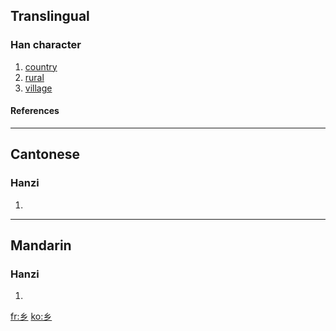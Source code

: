 {{see|鄉|鄕}}<!-- may be replaced by zh-forms -->

==Translingual==
===Han character===
{{Han char|rn=52|rad=幺|as=00|sn=3|four=|canj=女女竹 (VVH)}}
# [[country]]
# [[rural]]
# [[village]]
====References====
{{Han ref|kx=0084.051|hdz=10051.050|uh=4E61|ud=20065}}
----

==Cantonese==
===Hanzi===
{{yue-hanzi|jyut=|y=heung1}}
# {{defn|Cantonese}}
----
==Mandarin==
===Hanzi===
{{cmn-hanzi|tra=鄉|pin=[[xiāng]] ([[xiang1]])|wg=hsiang<sup>1</sup>}}
# {{defn|Mandarin}}

[[fr:乡]]
[[ko:乡]]